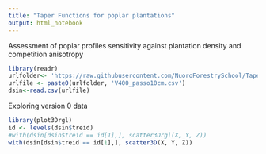 ```yaml
---
title: "Taper Functions for poplar plantations"
output: html_notebook
---
```


Assessment of poplar profiles sensitivity against plantation density and competition anisotropy

```r
library(readr)
urlfolder<- 'https://raw.githubusercontent.com/NuoroForestrySchool/TaperFunctionsPoplar/master/Data/'
urlfile <- paste0(urlfolder, 'V400_passo10cm.csv')
dsin<-read.csv(urlfile)

```


Exploring version 0 data

```r
library(plot3Drgl)
id <- levels(dsin$treid)
#with(dsin[dsin$treid == id[1],], scatter3Drgl(X, Y, Z))
with(dsin[dsin$treid == id[1],], scatter3D(X, Y, Z))

```

